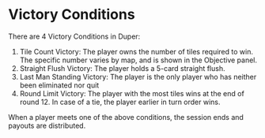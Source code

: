 # Victory Conditions

There are 4 Victory Conditions in Duper:

1. Tile Count Victory: The player owns the number of tiles required to win. The specific number varies by map, and is shown in the Objective panel.
2. Straight Flush Victory: The player holds a 5-card straight flush.
3. Last Man Standing Victory: The player is the only player who has neither been eliminated nor quit
4. Round Limit Victory: The player with the most tiles wins at the end of round 12. In case of a tie, the player earlier in turn order wins.

When a player meets one of the above conditions, the session ends and payouts are distributed.
